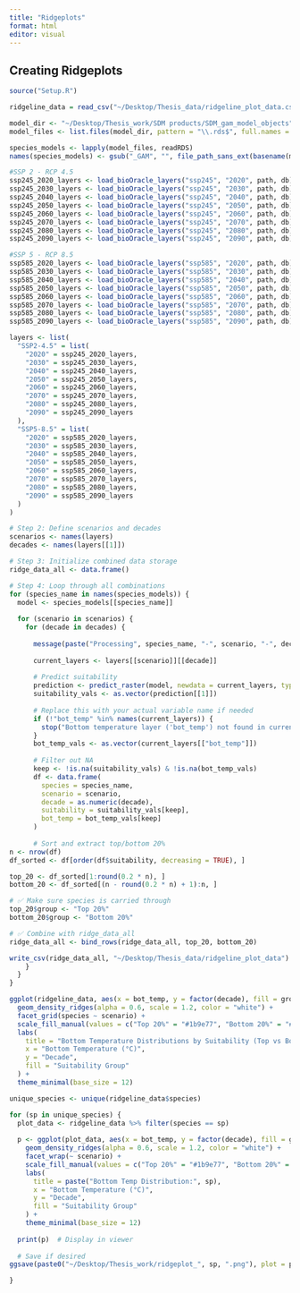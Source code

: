 ```yaml
---
title: "Ridgeplots"
format: html
editor: visual
---
```


## Creating Ridgeplots

```r
source("Setup.R")

ridgeline_data = read_csv("~/Desktop/Thesis_data/ridgeline_plot_data.csv")

model_dir <- "~/Desktop/Thesis_work/SDM products/SDM_gam_model_objects"  # update as needed
model_files <- list.files(model_dir, pattern = "\\.rds$", full.names = TRUE)

species_models <- lapply(model_files, readRDS)
names(species_models) <- gsub("_GAM", "", file_path_sans_ext(basename(model_files)))  # clean names

#SSP 2 - RCP 4.5
ssp245_2020_layers <- load_bioOracle_layers("ssp245", "2020", path, db)
ssp245_2030_layers <- load_bioOracle_layers("ssp245", "2030", path, db)
ssp245_2040_layers <- load_bioOracle_layers("ssp245", "2040", path, db)
ssp245_2050_layers <- load_bioOracle_layers("ssp245", "2050", path, db)
ssp245_2060_layers <- load_bioOracle_layers("ssp245", "2060", path, db)
ssp245_2070_layers <- load_bioOracle_layers("ssp245", "2070", path, db)
ssp245_2080_layers <- load_bioOracle_layers("ssp245", "2080", path, db)
ssp245_2090_layers <- load_bioOracle_layers("ssp245", "2090", path, db)

#SSP 5 - RCP 8.5
ssp585_2020_layers <- load_bioOracle_layers("ssp585", "2020", path, db)
ssp585_2030_layers <- load_bioOracle_layers("ssp585", "2030", path, db)
ssp585_2040_layers <- load_bioOracle_layers("ssp585", "2040", path, db)
ssp585_2050_layers <- load_bioOracle_layers("ssp585", "2050", path, db)
ssp585_2060_layers <- load_bioOracle_layers("ssp585", "2060", path, db)
ssp585_2070_layers <- load_bioOracle_layers("ssp585", "2070", path, db)
ssp585_2080_layers <- load_bioOracle_layers("ssp585", "2080", path, db)
ssp585_2090_layers <- load_bioOracle_layers("ssp585", "2090", path, db)

layers <- list(
  "SSP2-4.5" = list(
    "2020" = ssp245_2020_layers,
    "2030" = ssp245_2030_layers,
    "2040" = ssp245_2040_layers,
    "2050" = ssp245_2050_layers,
    "2060" = ssp245_2060_layers,
    "2070" = ssp245_2070_layers,
    "2080" = ssp245_2080_layers,
    "2090" = ssp245_2090_layers
  ),
  "SSP5-8.5" = list(
    "2020" = ssp585_2020_layers,
    "2030" = ssp585_2030_layers,
    "2040" = ssp585_2040_layers,
    "2050" = ssp585_2050_layers,
    "2060" = ssp585_2060_layers,
    "2070" = ssp585_2070_layers,
    "2080" = ssp585_2080_layers,
    "2090" = ssp585_2090_layers
  )
)
```

```r
# Step 2: Define scenarios and decades
scenarios <- names(layers)
decades <- names(layers[[1]])

# Step 3: Initialize combined data storage
ridge_data_all <- data.frame()

# Step 4: Loop through all combinations
for (species_name in names(species_models)) {
  model <- species_models[[species_name]]
  
  for (scenario in scenarios) {
    for (decade in decades) {
      
      message(paste("Processing", species_name, "-", scenario, "-", decade))
      
      current_layers <- layers[[scenario]][[decade]]
      
      # Predict suitability
      prediction <- predict_raster(model, newdata = current_layers, type = "response")
      suitability_vals <- as.vector(prediction[[1]])
      
      # Replace this with your actual variable name if needed
      if (!"bot_temp" %in% names(current_layers)) {
        stop("Bottom temperature layer ('bot_temp') not found in current decade layers.")
      }
      bot_temp_vals <- as.vector(current_layers[["bot_temp"]])
      
      # Filter out NA
      keep <- !is.na(suitability_vals) & !is.na(bot_temp_vals)
      df <- data.frame(
        species = species_name,
        scenario = scenario,
        decade = as.numeric(decade),
        suitability = suitability_vals[keep],
        bot_temp = bot_temp_vals[keep]
      )
      
      # Sort and extract top/bottom 20%
n <- nrow(df)
df_sorted <- df[order(df$suitability, decreasing = TRUE), ]

top_20 <- df_sorted[1:round(0.2 * n), ]
bottom_20 <- df_sorted[(n - round(0.2 * n) + 1):n, ]

# ✅ Make sure species is carried through
top_20$group <- "Top 20%"
bottom_20$group <- "Bottom 20%"

# ✅ Combine with ridge_data_all
ridge_data_all <- bind_rows(ridge_data_all, top_20, bottom_20)

write_csv(ridge_data_all, "~/Desktop/Thesis_data/ridgeline_plot_data")
    }
  }
}
```

```r
ggplot(ridgeline_data, aes(x = bot_temp, y = factor(decade), fill = group)) +
  geom_density_ridges(alpha = 0.6, scale = 1.2, color = "white") +
  facet_grid(species ~ scenario) +
  scale_fill_manual(values = c("Top 20%" = "#1b9e77", "Bottom 20%" = "#d95f02")) +
  labs(
    title = "Bottom Temperature Distributions by Suitability (Top vs Bottom 20%)",
    x = "Bottom Temperature (°C)",
    y = "Decade",
    fill = "Suitability Group"
  ) +
  theme_minimal(base_size = 12)

```

```r
unique_species <- unique(ridgeline_data$species)

for (sp in unique_species) {
  plot_data <- ridgeline_data %>% filter(species == sp)
  
  p <- ggplot(plot_data, aes(x = bot_temp, y = factor(decade), fill = group)) +
    geom_density_ridges(alpha = 0.6, scale = 1.2, color = "white") +
    facet_wrap(~ scenario) +
    scale_fill_manual(values = c("Top 20%" = "#1b9e77", "Bottom 20%" = "#d95f02")) +
    labs(
      title = paste("Bottom Temp Distribution:", sp),
      x = "Bottom Temperature (°C)",
      y = "Decade",
      fill = "Suitability Group"
    ) +
    theme_minimal(base_size = 12)
  
  print(p)  # Display in viewer
  
  # Save if desired
ggsave(paste0("~/Desktop/Thesis_work/ridgeplot_", sp, ".png"), plot = p, width = 10, height = 6, dpi = 300)

}
```
